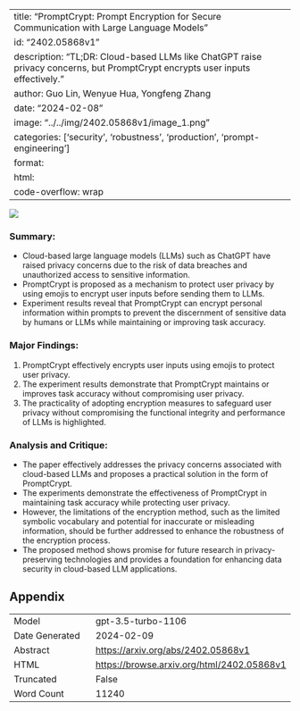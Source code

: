 
---
title: "PromptCrypt: Prompt Encryption for Secure Communication with Large Language Models"
id: "2402.05868v1"
description: "TL;DR: Cloud-based LLMs like ChatGPT raise privacy concerns, but PromptCrypt encrypts user inputs effectively."
author: Guo Lin, Wenyue Hua, Yongfeng Zhang
date: "2024-02-08"
image: "../../img/2402.05868v1/image_1.png"
categories: ['security', 'robustness', 'production', 'prompt-engineering']
format:
  html:
    code-overflow: wrap
---

![](../../img/2402.05868v1/image_1.png)

### **Summary:**
- Cloud-based large language models (LLMs) such as ChatGPT have raised privacy concerns due to the risk of data breaches and unauthorized access to sensitive information.
- PromptCrypt is proposed as a mechanism to protect user privacy by using emojis to encrypt user inputs before sending them to LLMs.
- Experiment results reveal that PromptCrypt can encrypt personal information within prompts to prevent the discernment of sensitive data by humans or LLMs while maintaining or improving task accuracy.

### Major Findings:
1. PromptCrypt effectively encrypts user inputs using emojis to protect user privacy.
2. The experiment results demonstrate that PromptCrypt maintains or improves task accuracy without compromising user privacy.
3. The practicality of adopting encryption measures to safeguard user privacy without compromising the functional integrity and performance of LLMs is highlighted.

### Analysis and Critique:
- The paper effectively addresses the privacy concerns associated with cloud-based LLMs and proposes a practical solution in the form of PromptCrypt.
- The experiments demonstrate the effectiveness of PromptCrypt in maintaining task accuracy while protecting user privacy.
- However, the limitations of the encryption method, such as the limited symbolic vocabulary and potential for inaccurate or misleading information, should be further addressed to enhance the robustness of the encryption process.
- The proposed method shows promise for future research in privacy-preserving technologies and provides a foundation for enhancing data security in cloud-based LLM applications.

## Appendix

|          |          |
|----------|----------|
| Model     | gpt-3.5-turbo-1106       |
| Date Generated     | 2024-02-09       |
| Abstract | [https://arxiv.org/abs/2402.05868v1](https://arxiv.org/abs/2402.05868v1)        |
| HTML     | [https://browse.arxiv.org/html/2402.05868v1](https://browse.arxiv.org/html/2402.05868v1)       |
| Truncated       | False       |
| Word Count       | 11240       |